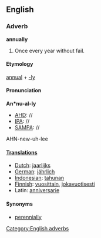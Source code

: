 ==English==
===Adverb===
[[Category:English adverbs]]
'''annually'''
#Once every year without fail.

====Etymology====
[[annual]] + [[-ly]]

====Pronunciation====
'''An*nu-al-ly'''
*[[AHD]]: //
*[[IPA]]: //
*[[SAMPA]]: //
AHN-new-uh-lee

====[[Translation]]s====
*[[Dutch]]: [[jaarlijks]]
*[[German]]: [[jährlich]]
*[[Indonesian]]: [[tahun|tahunan]]
* [[Finnish]]: [[vuosittain]], [[jokavuotisesti]]
* Latin: [[anniversarie]]

====Synonyms====
* [[perennially]]